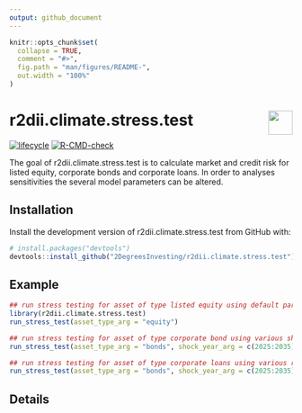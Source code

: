 ```yaml
---
output: github_document 
---
```

<!-- README.md is generated from README.Rmd. Please edit that file -->

```r
knitr::opts_chunk$set(
  collapse = TRUE,
  comment = "#>",
  fig.path = "man/figures/README-",
  out.width = "100%"
)
```

# r2dii.climate.stress.test <a href='https://github.com/2DegreesInvesting/r2dii.climate.stress.test'><img src='https://imgur.com/A5ASZPE.png' align='right' height='43' /></a>

<!-- badges: start -->
[![lifecycle](https://img.shields.io/badge/lifecycle-experimental-orange.svg)](https://www.tidyverse.org/lifecycle/#experimental)
[![R-CMD-check](https://github.com/2DegreesInvesting/r2dii.climate.stress.test/workflows/R-CMD-check/badge.svg)](https://github.com/2DegreesInvesting/r2dii.climate.stress.test/actions)
<!-- badges: end -->

The goal of r2dii.climate.stress.test is to calculate market and credit risk for listed equity, corporate bonds and corporate loans.
In order to analyses sensitivities the several model parameters can be altered.


## Installation

Install the development version of r2dii.climate.stress.test from GitHub with:

```r
# install.packages("devtools")
devtools::install_github("2DegreesInvesting/r2dii.climate.stress.test")
```

## Example

```r
## run stress testing for asset of type listed equity using default parameters
library(r2dii.climate.stress.test)
run_stress_test(asset_type_arg = "equity")

## run stress testing for asset of type corporate bond using various shock years to analyse sensitivities
run_stress_test(asset_type_arg = "bonds", shock_year_arg = c(2025:2035))

## run stress testing for asset of type corporate loans using various risk free rates to analyse sensitivities
run_stress_test(asset_type_arg = "bonds", shock_year_arg = c(2025:2035))
```

## Details

```r

```

